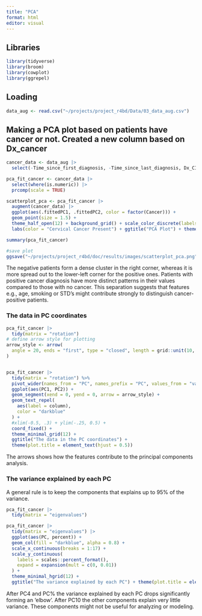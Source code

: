 ```yaml
---
title: "PCA"
format: html
editor: visual
---
```


## Libraries

```r
library(tidyverse)
library(broom)
library(cowplot)
library(ggrepel)
```

## Loading

```r
data_aug <- read.csv("~/projects/project_r4bd/Data/03_data_aug.csv")
```

## Making a PCA plot based on patients have cancer or not. Created a new column based on Dx_cancer

```r
cancer_data <- data_aug |> 
  select(-Time_since_first_diagnosis, -Time_since_last_diagnosis, Dx_CIN) |> drop_na() 

pca_fit_cancer <- cancer_data |> 
  select(where(is.numeric)) |>  
  prcomp(scale = TRUE)

scatterplot_pca <- pca_fit_cancer |> 
  augment(cancer_data) |> 
  ggplot(aes(.fittedPC1, .fittedPC2, color = factor(Cancer))) + 
  geom_point(size = 1.5) +
  theme_half_open(12) + background_grid() + scale_color_discrete(labels = c("0" = "Negative", "1" = "Positive")) +
  labs(color = "Cervical Cancer Present") + ggtitle("PCA Plot") + theme(plot.title = element_text(hjust = 0.5))

summary(pca_fit_cancer)

#save plot
ggsave("~/projects/project_r4bd/doc/results/images/scatterplot_pca.png", plot = scatterplot_pca)

```

The negative patients form a dense cluster in the right corner, whereas it is more spread out to the lower-left corner for the positive ones. Patients with positive cancer diagnosis have more distinct patterns in their values compared to those with no cancer. This separation suggests that features e.g., age, smoking or STD's might contribute strongly to distinguish cancer-positive patients.

### The data in PC coordinates

```r
pca_fit_cancer |> 
  tidy(matrix = "rotation")
# define arrow style for plotting
arrow_style <- arrow(
  angle = 20, ends = "first", type = "closed", length = grid::unit(10, "pt")
)


pca_fit_cancer |>
  tidy(matrix = "rotation") %>%
  pivot_wider(names_from = "PC", names_prefix = "PC", values_from = "value") %>%
  ggplot(aes(PC1, PC2)) +
  geom_segment(xend = 0, yend = 0, arrow = arrow_style) +
  geom_text_repel(
    aes(label = column),
    color = "darkblue"
  ) +
  #xlim(-0.5, .3) + ylim(-.25, 0.5) +
  coord_fixed() +
  theme_minimal_grid(12) +
  ggtitle("The data in the PC coordinates") + 
  theme(plot.title = element_text(hjust = 0.5))

```

The arrows shows how the features contribute to the principal components analysis.

### The variance explained by each PC

A general rule is to keep the components that explains up to 95% of the variance.

```r
pca_fit_cancer |>
  tidy(matrix = "eigenvalues")

pca_fit_cancer |>
  tidy(matrix = "eigenvalues") |>
  ggplot(aes(PC, percent)) +
  geom_col(fill = "darkblue", alpha = 0.8) +
  scale_x_continuous(breaks = 1:17) +
  scale_y_continuous(
    labels = scales::percent_format(),
    expand = expansion(mult = c(0, 0.01))
  ) +
  theme_minimal_hgrid(12) +
  ggtitle("The variance explained by each PC") + theme(plot.title = element_text(hjust = 0.5))
```

After PC4 and PC% the variance explained by each PC drops significantly forming an 'elbow'. After PC10 the other components explain very little variance. These components might not be useful for analyzing or modeling.
